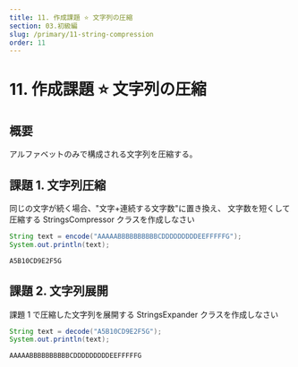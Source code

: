```yaml
---
title: 11. 作成課題 ⭐ 文字列の圧縮
section: 03.初級編
slug: /primary/11-string-compression
order: 11
---
```


# 11. 作成課題 ⭐ 文字列の圧縮

## 概要

アルファベットのみで構成される文字列を圧縮する。

## 課題 1. 文字列圧縮

同じの文字が続く場合、"文字+連続する文字数"に置き換え、
文字数を短くして圧縮する StringsCompressor クラスを作成しなさい

```java title=src/StringsCompressor.java（一部抜粋）
String text = encode("AAAAABBBBBBBBBBCDDDDDDDDDEEFFFFFG");
System.out.println(text);
```

```txt title=StringsCompressor.javaの実行結果
A5B10CD9E2F5G
```

## 課題 2. 文字列展開

課題 1 で圧縮した文字列を展開する StringsExpander クラスを作成しなさい

```java title=src/StringsExpander.java（一部抜粋）
String text = decode("A5B10CD9E2F5G");
System.out.println(text);
```

```txt title=StringsExpander.javaの実行結果
AAAAABBBBBBBBBBCDDDDDDDDDEEFFFFFG
```
